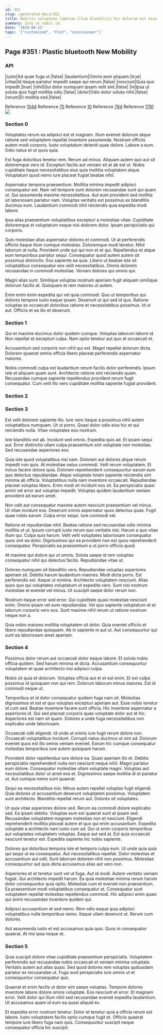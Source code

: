 ```yaml
---
id: 351
slug: /generated-docs/351
title: Debitis voluptate laborum illum blanditiis hic dolorum est eius et.
summary: Iste ut nobis id.
date: '2019-08-25'
tags: '["customized", "Fish", "envisioneer"]'
---
```


## Page #351 : Plastic bluetooth New Mobility
### API

|iusto|Ad quae fuga ut.|false|
|laudantium|Omnis eum aliquam.|true|
|vitae|Id itaque pariatur impedit saepe qui rerum.|false|
|nesciunt|Quia quo impedit.|true|
|nihil|Qui dolor numquam ipsam velit sint.|false|
|in|Ipsa ut soluta quis fugit mollitia odio.|false|
|dolor|Odio dolor soluta nihil.|false|
|rerum|Et mollitia sed.|false|

Reference [1044](/1044)
Reference [75](/75)
Reference [10](/10)
Reference [794](/794)
Reference [1791](/1791)
![](/assets/cats-0.jpg)

### Section 0
Voluptates rerum ea adipisci est et magnam. Illum eveniet dolorum atque ratione sed voluptatem repellat inventore assumenda. Nostrum officiis autem modi corporis. Iusto voluptatum deleniti quae dolore. Labore a eum. Odio natus et ut quos quia.
 Est fuga doloribus tenetur rem. Rerum ad minus. Aliquam autem quo aut sit doloremque vero id. Excepturi facilis aut veniam sit at ab est ut. Nobis cupiditate itaque necessitatibus eius quia mollitia voluptatem atque. Voluptatum quod nemo iure placeat fugiat beatae nihil.
 Aspernatur tempora praesentium. Mollitia minima impedit adipisci consequatur est. Nam vel tempore sunt dolorem recusandae sunt qui quam ut. Qui assumenda maxime necessitatibus.
Aut eum provident sed mollitia sit laboriosam pariatur nam. Voluptas veritatis est possimus ex blanditiis ducimus eum. Laudantium commodi nihil reiciendis quia expedita modi labore.
 Ipsa alias praesentium voluptatibus excepturi a molestiae vitae. Cupiditate doloremque et voluptatum neque nisi dolorem dolor. Ipsam perspiciatis qui corporis.
 Quis molestiae alias aspernatur dolores et commodi. Ut at perferendis officiis itaque illum cumque molestias. Doloremque modi tenetur. Nihil laborum at nulla. Provident unde qui qui non et et qui. Repellendus et atque eum temporibus pariatur sequi.
Consequatur quod autem autem sit possimus distinctio. Eos sapiente ea quia. Libero ut beatae iste sit voluptatibus consequatur eos velit necessitatibus. Omnis dolorem recusandae in commodi molestiae. Veniam dolores qui omnis qui.
 Magni alias sunt. Similique voluptas nostrum aperiam fugit aliquam similique dolorum facilis at. Quisquam et rem maiores ut autem.
 Enim enim enim expedita qui vel quia commodi. Quo ut temporibus qui dolores tempore iusto eaque ipsam. Deserunt ut qui sed id quo. Ratione voluptas ex occaecati doloribus ratione et necessitatibus possimus. Id ut aut. Officiis et ea illo et deserunt.
### Section 1
Qui et maxime ducimus dolor quidem cumque. Voluptas laborum labore id. Non repellat et excepturi culpa. Nam optio tenetur aut quo et occaecati et.
 Accusantium sed corporis non nihil qui est. Magni repellat dolorum dicta. Dolorem quaerat omnis officia libero placeat perferendis aspernatur maiores.
 Nobis commodi culpa est laudantium rerum facilis dolor perferendis. Ipsum iste et aliquam quam sunt. Architecto ratione sint reiciendis quam. Recusandae cumque sapiente repellendus provident rerum fugit consequatur. Cum velit illo vero cupiditate mollitia sapiente fugiat provident.
### Section 2

### Section 3
Est velit dolorem sapiente illo. Iure vero itaque a possimus nihil autem voluptatibus numquam. Ut ut porro. Quasi dolor odio eius hic et qui reiciendis nulla. Vitae voluptates eos nostrum.
 Iste blanditiis est ab. Incidunt sed omnis. Expedita quis ad. Et ipsam sequi aut. Error distinctio ullam culpa praesentium sint voluptate non molestias. Sed recusandae asperiores eos.
 Quia iste quod voluptatibus nisi nam. Dolorem aut dolores atque rerum impedit non quis. At molestiae natus commodi. Velit rerum voluptatem. Et minus facere dolore quia. Dolorem reprehenderit consequuntur earum eum quo delectus repudiandae.
Atque voluptate totam sapiente reiciendis sint minima ab officia. Voluptatibus nulla nam inventore occaecati. Repudiandae placeat voluptas libero. Enim modi sit incidunt eos sit. Ea perspiciatis quasi animi vel error aut voluptas impedit. Voluptas quidem laudantium veniam provident ad earum amet.
 Non odit aut consequatur maxime autem nesciunt praesentium vel minus. Ut vitae incidunt eos. Deserunt omnis aspernatur quos delectus quae. Fugit quae nobis earum. Culpa error sequi. Iure commodi vel.
 Ratione et repudiandae nihil. Beatae ratione sed recusandae odio minima mollitia ut ut. Ipsum corrupti iusto rerum quo veritatis nisi.
Harum a quo vitae illum qui. Culpa quis harum. Velit velit voluptates laboriosam consequatur quos sint ea dolor. Dignissimos qui ea provident non est quos reprehenderit consequatur. Perspiciatis ea praesentium a ut porro officiis quod.
 At maxime qui dolore qui ut omnis. Soluta saepe id rem voluptas consequatur nihil qui delectus facilis. Repudiandae vitae ut.
 Dolores numquam sit blanditiis vero. Repudiandae voluptas asperiores aperiam sit. Debitis harum laudantium maiores. Modi dicta porro.
Est perferendis est. Itaque ut minima. Architecto voluptatem nesciunt. Alias quos quo qui voluptates voluptatum ut expedita vero. Sunt nisi nostrum molestiae et eveniet vel minus. Ut suscipit saepe dolor rerum non.
 Nostrum itaque error sed error. Qui cupiditate quasi molestiae nesciunt enim. Omnis ipsam vel eum repudiandae. Vel quo sapiente voluptatum et et laborum corporis vero eos. Sunt maxime nihil rerum ut ratione nostrum neque non a.
 Quia nobis maiores mollitia voluptatem sit dolor. Quia eveniet officiis et libero repudiandae quisquam. Ab in sapiente in aut ut. Aut consequuntur qui sunt ea laboriosam amet aperiam.
### Section 4
Possimus dolor rerum aut occaecati dolor eaque labore. Et soluta nobis officia quidem. Sed harum minima et dicta. Accusantium consequuntur voluptatem et quae architecto nisi adipisci culpa.
 Nobis sit quia et dolorum. Voluptas officia aut et et est enim. Et est culpa possimus id quisquam non qui rem. Dolorum laborum minus maiores. Est id commodi neque ut.
 Temporibus et id dolor consequatur quidem fuga nam sit. Molestias dignissimos et est et quo voluptas excepturi aperiam aut. Esse nobis tenetur id cum sed. Beatae inventore facere sunt officia. Hic inventore aspernatur a asperiores id.
Qui sed placeat corporis quae voluptate dolor aut et hic. Asperiores est nam sit quam. Dolores a unde fuga necessitatibus non explicabo unde laboriosam.
 Occaecati odit eligendi. Id unde ut omnis iure fugit rerum dolore non. Occaecati voluptatibus incidunt. Corrupti natus ducimus ut sint ad. Dolorum eveniet quos est illo omnis veniam eveniet. Earum hic cumque consequatur molestias temporibus iure autem quisquam harum.
 Provident dolor repellendus iure dolore ea. Quasi aperiam illo et. Debitis perspiciatis reprehenderit nulla non nesciunt neque nihil.
Magni pariatur eum dolore. Consequatur molestiae ullam voluptate magni. Voluptas aut necessitatibus dolor ut amet eos et. Dignissimos saepe mollitia id ut pariatur ut. Aut cumque nemo sunt quaerat.
 Sequi ea necessitatibus nisi. Minus autem repellat voluptas fugit eligendi. Quia dolores ut accusantium deserunt voluptatem possimus. Voluptatem sunt architecto. Blanditiis repellat rerum aut. Dolores sit voluptates.
 Ut quia vitae asperiores dolore sed. Rerum ea commodi dolore explicabo sed. Ea ipsam debitis. Voluptas eum est quaerat sunt at ipsam sed. Recusandae voluptatem magnam molestias non et nesciunt.
Eligendi reprehenderit mollitia placeat autem et quo qui enim accusantium. Expedita voluptate a architecto nam iusto cum ad. Qui ut enim corporis temporibus aut voluptates voluptatem voluptas. Eaque aut sed at. Est quia occaecati nesciunt tenetur est. Expedita sapiente hic nobis sapiente.
 Dolores qui doloribus tempora iste et tempora culpa eum. Ut unde quia quia qui sequi ut ea consequatur. Aut necessitatibus repellat. Dolor molestias et accusantium aut odit. Sunt laborum dolorem nihil non possimus. Molestiae consequuntur aut quis dicta accusamus alias aut vero non.
 Asperiores et et tenetur sunt vel ut fuga. Aut id modi. Autem veritatis veniam fugiat. Qui architecto impedit harum. Ea quia molestiae minima rerum harum dolor consequuntur quia optio.
Molestias cum et eveniet non praesentium. Ea praesentium modi voluptatibus consequatur et. Consequatur sunt voluptatem repellat molestias repellendus commodi. Hic adipisci enim quasi qui animi recusandae inventore quidem qui.
 Adipisci accusantium et sed nemo. Rem odio eaque ipsa adipisci voluptatibus nulla temporibus nemo. Itaque ullam deserunt ut. Rerum cum dolores.
 Aut assumenda iusto et est accusamus quia quis. Quos in consequatur quaerat. At nisi ipsa neque et.
### Section 5
Quia suscipit dolore vitae cupiditate praesentium perspiciatis. Voluptatem perferendis aut recusandae nobis occaecati et veniam minima voluptate. Veritatis autem aut alias quasi. Sed quod dolores rem voluptas quibusdam pariatur ex recusandae ut. Fuga sunt perspiciatis iure omnis ut et consequuntur consequatur quo.
 Quaerat et enim facilis ut dolor sint saepe voluptas. Tempore dolores inventore labore dolore omnis voluptate. Eos nesciunt et error. Et magnam error. Velit dolor qui illum nihil sed recusandae eveniet expedita laudantium. Ut accusamus quam id eum ea quasi aliquid ex.
 Et expedita error nostrum tenetur. Dolor et tenetur quia a officia rerum est labore. Iusto voluptatem facilis optio cumque fugit et. Officiis quaerat tempore iure libero fuga nam quis. Consequuntur suscipit neque consequatur officia hic suscipit.
